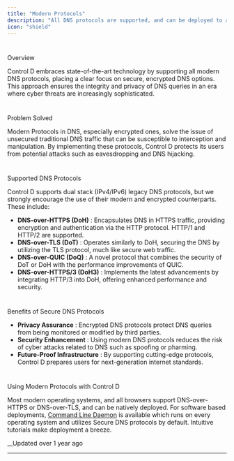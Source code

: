 ```yaml
---
title: "Modern Protocols"
description: "All DNS protocols are supported, and can be deployed to any operating system, even legacy ones that don't support them."
icon: "shield"
---
```


# 

Overview

Control D embraces state-of-the-art technology by supporting all modern DNS protocols, placing a clear focus on secure, encrypted DNS options. This approach ensures the integrity and privacy of DNS queries in an era where cyber threats are increasingly sophisticated.

# 

Problem Solved

Modern Protocols in DNS, especially encrypted ones, solve the issue of unsecured traditional DNS traffic that can be susceptible to interception and manipulation. By implementing these protocols, Control D protects its users from potential attacks such as eavesdropping and DNS hijacking. 

# 

Supported DNS Protocols

Control D supports dual stack (IPv4/IPv6) legacy DNS protocols, but we strongly encourage the use of their modern and encrypted counterparts. These include: 

  * **DNS-over-HTTPS (DoH)** : Encapsulates DNS in HTTPS traffic, providing encryption and authentication via the HTTP protocol. HTTP/1 and HTTP/2 are supported. 
  * **DNS-over-TLS (DoT)** : Operates similarly to DoH, securing the DNS by utilizing the TLS protocol, much like secure web traffic.
  * **DNS-over-QUIC (DoQ)** : A novel protocol that combines the security of DoT or DoH with the performance improvements of QUIC.
  * **DNS-over-HTTPS/3 (DoH3)** : Implements the latest advancements by integrating HTTP/3 into DoH, offering enhanced performance and security.

# 

Benefits of Secure DNS Protocols

  * **Privacy Assurance** : Encrypted DNS protocols protect DNS queries from being monitored or modified by third parties.
  * **Security Enhancement** : Using modern DNS protocols reduces the risk of cyber attacks related to DNS such as spoofing or pharming.
  * **Future-Proof Infrastructure** : By supporting cutting-edge protocols, Control D prepares users for next-generation internet standards.

# 

Using Modern Protocols with Control D

Most modern operating systems, and all browsers support DNS-over-HTTPS or DNS-over-TLS, and can be natively deployed. For software based deployments, [Command Line Daemon](/docs/ctrld) is available which runs on every operating system and utilizes Secure DNS protocols by default. Intuitive tutorials make deployment a breeze.

__Updated over 1 year ago

* * *
